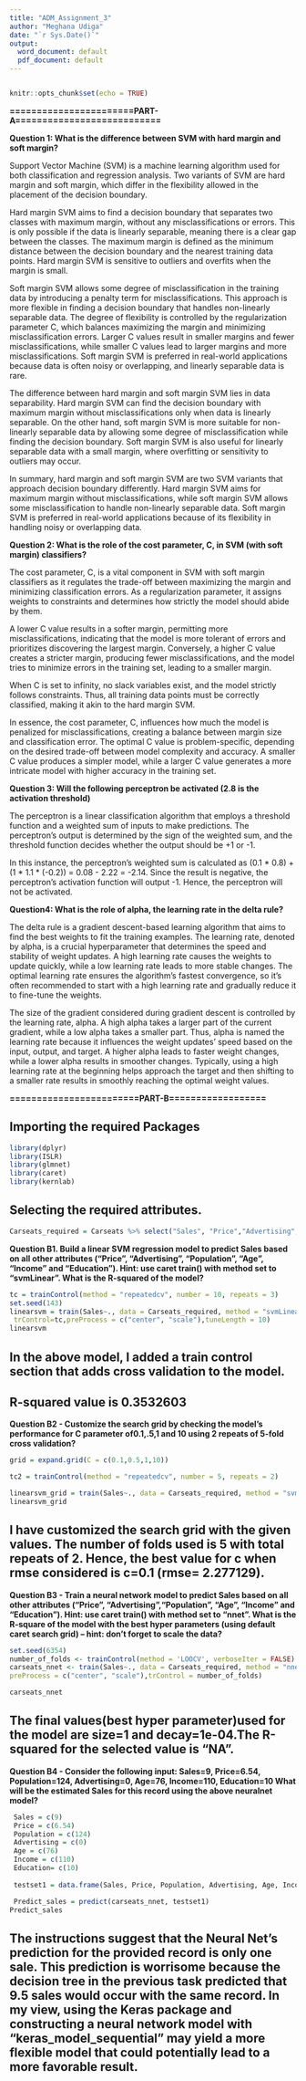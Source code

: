 ---
title: "ADM_Assignment_3"
author: "Meghana Udiga"
date: "`r Sys.Date()`"
output:
  word_document: default
  pdf_document: default
---
```{r}

```

```{r setup, include=FALSE}
knitr::opts_chunk$set(echo = TRUE)
```
**=======================PART-A===========================**
  
**Question 1: What is the difference between SVM with hard margin and soft margin?**

Support Vector Machine (SVM) is a machine learning algorithm used for both classification and regression analysis. Two variants of SVM are hard margin and soft margin, which differ in the flexibility allowed in the placement of the decision boundary.

Hard margin SVM aims to find a decision boundary that separates two classes with maximum margin, without any misclassifications or errors. This is only possible if the data is linearly separable, meaning there is a clear gap between the classes. The maximum margin is defined as the minimum distance between the decision boundary and the nearest training data points. Hard margin SVM is sensitive to outliers and overfits when the margin is small.

Soft margin SVM allows some degree of misclassification in the training data by introducing a penalty term for misclassifications. This approach is more flexible in finding a decision boundary that handles non-linearly separable data. The degree of flexibility is controlled by the regularization parameter C, which balances maximizing the margin and minimizing misclassification errors. Larger C values result in smaller margins and fewer misclassifications, while smaller C values lead to larger margins and more misclassifications. Soft margin SVM is preferred in real-world applications because data is often noisy or overlapping, and linearly separable data is rare.

The difference between hard margin and soft margin SVM lies in data separability. Hard margin SVM can find the decision boundary with maximum margin without misclassifications only when data is linearly separable. On the other hand, soft margin SVM is more suitable for non-linearly separable data by allowing some degree of misclassification while finding the decision boundary. Soft margin SVM is also useful for linearly separable data with a small margin, where overfitting or sensitivity to outliers may occur.

In summary, hard margin and soft margin SVM are two SVM variants that approach decision boundary differently. Hard margin SVM aims for maximum margin without misclassifications, while soft margin SVM allows some misclassification to handle non-linearly separable data. Soft margin SVM is preferred in real-world applications because of its flexibility in handling noisy or overlapping data.

**Question 2: What is the role of the cost parameter, C, in SVM (with soft margin) classifiers? **

The cost parameter, C, is a vital component in SVM with soft margin classifiers as it regulates the trade-off between maximizing the margin and minimizing classification errors. As a regularization parameter, it assigns weights to constraints and determines how strictly the model should abide by them.

A lower C value results in a softer margin, permitting more misclassifications, indicating that the model is more tolerant of errors and prioritizes discovering the largest margin. Conversely, a higher C value creates a stricter margin, producing fewer misclassifications, and the model tries to minimize errors in the training set, leading to a smaller margin.

When C is set to infinity, no slack variables exist, and the model strictly follows constraints. Thus, all training data points must be correctly classified, making it akin to the hard margin SVM.

In essence, the cost parameter, C, influences how much the model is penalized for misclassifications, creating a balance between margin size and classification error. The optimal C value is problem-specific, depending on the desired trade-off between model complexity and accuracy. A smaller C value produces a simpler model, while a larger C value generates a more intricate model with higher accuracy in the training set.



**Question 3: Will the following perceptron be activated (2.8 is the activation threshold)**

The perceptron is a linear classification algorithm that employs a threshold function and a weighted sum of inputs to make predictions. The perceptron's output is determined by the sign of the weighted sum, and the threshold function decides whether the output should be +1 or -1.

In this instance, the perceptron's weighted sum is calculated as (0.1 * 0.8) + (1 * 1.1 * (-0.2)) = 0.08 - 2.22 = -2.14. Since the result is negative, the perceptron's activation function will output -1. Hence, the perceptron will not be activated.

**Question4: What is the role of alpha, the learning rate in the delta rule?**

The delta rule is a gradient descent-based learning algorithm that aims to find the best weights to fit the training examples. The learning rate, denoted by alpha, is a crucial hyperparameter that determines the speed and stability of weight updates. A high learning rate causes the weights to update quickly, while a low learning rate leads to more stable changes. The optimal learning rate ensures the algorithm's fastest convergence, so it's often recommended to start with a high learning rate and gradually reduce it to fine-tune the weights.

The size of the gradient considered during gradient descent is controlled by the learning rate, alpha. A high alpha takes a larger part of the current gradient, while a low alpha takes a smaller part. Thus, alpha is named the learning rate because it influences the weight updates' speed based on the input, output, and target. A higher alpha leads to faster weight changes, while a lower alpha results in smoother changes. Typically, using a high learning rate at the beginning helps approach the target and then shifting to a smaller rate results in smoothly reaching the optimal weight values.


**========================PART-B==================**

## Importing the required Packages

```{r}
library(dplyr)
library(ISLR)
library(glmnet)
library(caret)
library(kernlab)
```
## Selecting the required attributes.
```{r}
Carseats_required = Carseats %>% select("Sales", "Price","Advertising","Population","Age","Income","Education")
```

**Question B1. Build a linear SVM regression model to predict Sales based on all other attributes ("Price", "Advertising", "Population", "Age", "Income" and "Education"). Hint: use caret train() with method set to  “svmLinear”. What is the R-squared of the model?**

```{r}
tc = trainControl(method = "repeatedcv", number = 10, repeats = 3)
set.seed(143)
linearsvm = train(Sales~., data = Carseats_required, method = "svmLinear",
 trControl=tc,preProcess = c("center", "scale"),tuneLength = 10)
linearsvm
```
## In the above model, I added a train control section that adds cross validation to the model.
## R-squared value is 0.3532603

**Question B2 - Customize the search grid by checking the model’s performance for C parameter of0.1,.5,1 and 10 using 2 repeats of 5-fold cross validation?** 

```{r}
grid = expand.grid(C = c(0.1,0.5,1,10))

tc2 = trainControl(method = "repeatedcv", number = 5, repeats = 2)

linearsvm_grid = train(Sales~., data = Carseats_required, method = "svmLinear",trControl=tc2,preProcess = c("center", "scale"),tuneGrid = grid,tuneLength = 10)
linearsvm_grid
```
## I have customized the search grid with the given values. The number of folds used is 5 with total repeats of 2. Hence, the best value for c when rmse considered is c=0.1  (rmse= 2.277129).

**Question B3 - Train a neural network model to predict Sales based on all other attributes ("Price", "Advertising","Population", "Age", "Income" and "Education"). Hint: use caret train() with method set to “nnet”. What is the R-square of the model with the best hyper parameters (using default caret search grid) – hint: don’t forget to scale the data?**

```{r}
set.seed(6354)
number_of_folds <- trainControl(method = 'LOOCV', verboseIter = FALSE)
carseats_nnet <- train(Sales~., data = Carseats_required, method = "nnet",
preProcess = c("center", "scale"),trControl = number_of_folds)
```

```{r}
carseats_nnet
```

## The final values(best hyper parameter)used for the model are size=1 and decay=1e-04.The R-squared for the selected value is "NA".

**Question B4 - Consider the following input: Sales=9, Price=6.54, Population=124, Advertising=0, Age=76, Income=110, Education=10 What will be the estimated Sales for this record using the above neuralnet model?**

```{r}
 Sales = c(9)
 Price = c(6.54)
 Population = c(124)
 Advertising = c(0)
 Age = c(76)
 Income = c(110)
 Education= c(10)
 
 testset1 = data.frame(Sales, Price, Population, Advertising, Age, Income, Education)

 Predict_sales = predict(carseats_nnet, testset1)
Predict_sales
```
## The instructions suggest that the Neural Net's prediction for the provided record is only one sale. This prediction is worrisome because the decision tree in the previous task predicted that 9.5 sales would occur with the same record. In my view, using the Keras package and constructing a neural network model with "keras_model_sequential" may yield a more flexible model that could potentially lead to a more favorable result.


